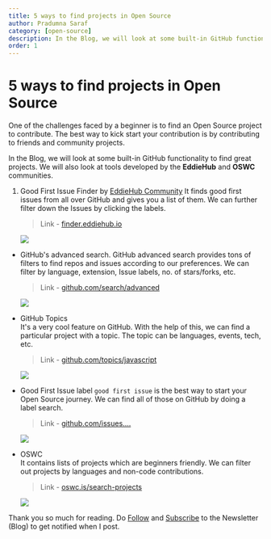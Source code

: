 ```yaml
---
title: 5 ways to find projects in Open Source
author: Pradumna Saraf
category: [open-source]
description: In the Blog, we will look at some built-in GitHub functionality to find great projects.
order: 1
---
```


# 5 ways to find projects in Open Source

One of the challenges faced by a beginner is to find an Open Source project to contribute. The best way to kick start your contribution is by contributing to friends and community projects.

In the Blog, we will look at some built-in GitHub functionality to find great projects. We will also look at tools developed by the **EddieHub** and **OSWC** communities.

1. Good First Issue Finder by [EddieHub Community](https://github.com/EddieHubCommunity)
   It finds good first issues from all over GitHub and gives you a list of them. We can further filter down the Issues by clicking the labels.

   > Link - [finder.eddiehub.io](http://finder.eddiehub.io/)

   <img src="https://cdn.hashnode.com/res/hashnode/image/upload/v1675673854400/54b3d580-6954-495b-b43b-970acd52cb49.png?auto=compress,format&format=webp" />

- GitHub's advanced search. GitHub advanced search provides tons of filters to find repos and issues according to our preferences. We can filter by language, extension, Issue labels, no. of stars/forks, etc.

  > Link - [github.com/search/advanced](https://github.com/search/advanced)

  <img src="https://cdn.hashnode.com/res/hashnode/image/upload/v1663180798012/uK39K0P_o.png?auto=compress,format&format=webp" />

- GitHub Topics <br />
  It's a very cool feature on GitHub. With the help of this, we can find a particular project with a topic. The topic can be languages, events, tech, etc.

  > Link - [github.com/topics/javascript](http://github.com/topics/JavaScript)

  <img src="https://cdn.hashnode.com/res/hashnode/image/upload/v1671169894510/4oMjgSznB.png?auto=compress,format&format=webp" />

- Good First Issue label `good first issue` is the best way to start your Open Source journey. We can find all of those on GitHub by doing a label search.

  > Link - [github.com/issues....](https://github.com/issues?q=is%3Aopen+is%3Aissue+label%3A%22good+first+issue%22)

  <img src="https://cdn.hashnode.com/res/hashnode/image/upload/v1663181805171/B6fmpsmQ9.png?auto=compress,format&format=webp" />

- OSWC <br />
  It contains lists of projects which are beginners friendly. We can filter out projects by languages and non-code contributions.

  > Link - [oswc.is/search-projects](https://www.oswc.is/search-projects)

  <img src="https://cdn.hashnode.com/res/hashnode/image/upload/v1663264110827/96Gj3jAFF.png?auto=compress,format&format=webp" />

Thank you so much for reading. Do [Follow](https://hashnode.com/@Pradumnasaraf) and [Subscribe](https://blog.pradumnasaraf.dev/newsletter) to the Newsletter (Blog) to get notified when I post.

<Author
  name="Pradumna Saraf"
  headline="DevOps Engineer and Node.js Developer | Open Source Advocate"
  image="https://cdn.hashnode.com/res/hashnode/image/upload/v1671095759909/HM3_3Wv-r.jpg?w=200&h=200&fit=crop&crop=faces&auto=compress,format&format=webp"
  link="https://hashnode.com/@Pradumnasaraf"
/>
